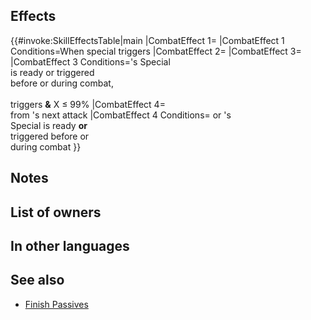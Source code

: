 {{Special
|tagid=SID_スターラッシュ
|intID=3981
|exclusive=1
|canUseWeapon={{WeaponList|exclude=Staff}}
|canUseMove={{MoveList|All}}
|cost=500
|cooldown=2
|effect=Boosts Special damage by 40% of unit's Spd. Neutralizes effects that inflict "Special cooldown charge -X" on unit during combat. If unit's Special is ready or has triggered during this combat,【Potent Follow X%】has triggered, and X ≤ 99, then X = 100. If unit's or foe's Special is ready or triggered before or during this combat, reduces damage from foe's next attack by 40% (once per combat; excluding area-of-effect Specials).<br><br>【Potent Follow X%】<br>Triggers an additional follow-up attack immediately after unit's standard follow-up attack and deals damage = X% of unit's normal attack damage (if unit cannot make a follow-up attack, this effect triggers when the standard follow-up attack would occur; this effect is treated like a follow-up attack, so effects like "reduce damage by X%" still apply, but this effect is not affected by effects that prevent follow-ups or "attacks twice" effects; only highest value applied; does not stack).
|required=Glimmer
|properties=random_owner,offensive_special
}}
==Effects==
{{#invoke:SkillEffectsTable|main
|CombatEffect 1={{Eft|Damage Boost|40% of {{Tgt|Unit}}'s Spd}}
|CombatEffect 1 Conditions=When special triggers
|CombatEffect 2={{Eft|Neutralize Guard}}
|CombatEffect 3={{Eft|Potent Follow Damage Boost}}
|CombatEffect 3 Conditions={{Tgt|Unit}}'s Special<br>is ready or triggered<br>before or during combat,<br>{{Kp|Potent Follow X%}}<br>triggers '''&''' X ≤ 99%
|CombatEffect 4={{Eft|Damage Reduction|40%}}<br>from {{Tgt|Foe}}'s next attack
|CombatEffect 4 Conditions={{Tgt|Unit}} or {{Tgt|Foe}}'s<br>Special is ready '''or'''<br>triggered before or<br>during combat
}}

==Notes==
{{DamageBoost}}
{{CooldownChargeMinusNeutralization}}
{{DamagePercentageReduction|special=1}}
==List of owners==
{{Skill Hero List}}
==In other languages==
{{OtherLanguages
|japanese=スターラッシュ
|german=Sternenlord-Blitz
|spanishEU=Ráfaga Polaris
|spanishLA=Ráfaga Polaris
|french=Adrénaline guide
|italian=Raffica suprema
|chineseTW=星之突擊
|portuguese=Rajada sidérea
}}
==See also==
{{See also skills|cond=SCategory='special' AND Exclusive='1' AND (Description LIKE '%Boosts%damage by __% of unit_s Spd%' OR Description LIKE '%reduces%foe_s next attack by%') OR Description LIKE '%unit or foe_s special is ready%' OR Description LIKE '%【Potent Follow X%】%' AND Exclusive='1'}}
* [[Skill families/A Passives#Finish|Finish Passives]]
{{Specials Navbox}}